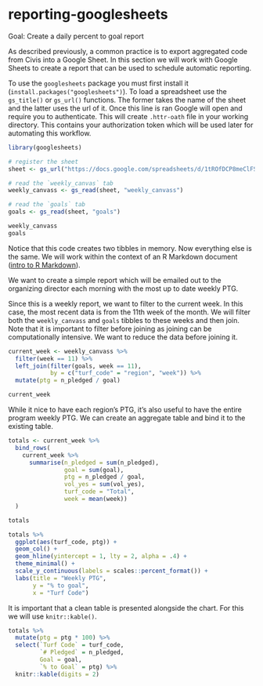 # reporting-googlesheets


Goal: Create a daily percent to goal report

As described previously, a common practice is to export aggregated code from Civis into a Google Sheet. In this section we will work with Google Sheets to create a report that can be used to schedule automatic reporting. 

To use the `googlesheets` package you must first install it (`install.packages("googlesheets")`). To load a spreadsheet use the `gs_title()` or `gs_url()` functions. The former takes the name of the sheet and the latter uses the url of it. Once this line is ran Google will open and require you to authenticate. This will create `.httr-oath` file in your working directory. This contains your authorization token which will be used later for automating this workflow. 

```r
library(googlesheets)

# register the sheet
sheet <- gs_url("https://docs.google.com/spreadsheets/d/1tROfDCP8meClFSDupPJViEQVIZ-Fsn36U9on7qSERzs/edit?usp=sharing")

# read the `weekly_canvas` tab
weekly_canvass <- gs_read(sheet, "weekly_canvass")

# read the `goals` tab
goals <- gs_read(sheet, "goals")

weekly_canvass
goals
```

Notice that this code creates two tibbles in memory. Now everything else is the same. We will work within the context of an R Markdown document ([intro to R Markdown](https://rmarkdown.rstudio.com/articles_intro.html)).

We want to create a simple report which will be emailed out to the organizing director each morning with the most up to date weekly PTG. 

Since this is a weekly report, we want to filter to the current week. In this case, the most recent data is from the 11th week of the month. We will filter both the `weekly_canvass` and `goals` tibbles to these weeks and then join. Note that it is important to filter before joining as joining can be computationally intensive. We want to reduce the data before joining it.

```r
current_week <- weekly_canvass %>% 
  filter(week == 11) %>% 
  left_join(filter(goals, week == 11),
            by = c("turf_code" = "region", "week")) %>% 
  mutate(ptg = n_pledged / goal)

current_week
```
While it nice to have each region's PTG, it's also useful to have the entire program weekly PTG. We can create an aggregate table and bind it to the existing table.

```r
totals <- current_week %>% 
  bind_rows(
    current_week %>% 
      summarise(n_pledged = sum(n_pledged),
                goal = sum(goal),
                ptg = n_pledged / goal,
                vol_yes = sum(vol_yes),
                turf_code = "Total", 
                week = mean(week)) 
  )

totals
```


```r
totals %>% 
  ggplot(aes(turf_code, ptg)) +
  geom_col() +
  geom_hline(yintercept = 1, lty = 2, alpha = .4) +
  theme_minimal() +
  scale_y_continuous(labels = scales::percent_format()) +
  labs(title = "Weekly PTG", 
       y = "% to goal",
       x = "Turf Code")
```

It is important that a clean table is presented alongside the chart. For this we will use `knitr::kable()`.

```r
totals %>% 
  mutate(ptg = ptg * 100) %>% 
  select(`Turf Code` = turf_code,
         `# Pledged` = n_pledged, 
         Goal = goal, 
         `% to Goal` = ptg) %>% 
  knitr::kable(digits = 2)
```




